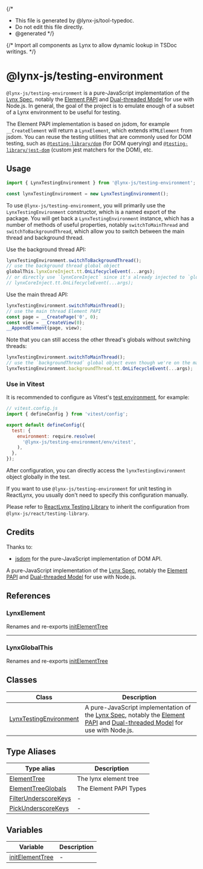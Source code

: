 {/*
* This file is generated by @lynx-js/tool-typedoc.
* Do not edit this file directly.
* @generated
*/}

{/* Import all components as Lynx to allow dynamic lookup in TSDoc writings. */}


# @lynx-js/testing-environment

`@lynx-js/testing-environment` is a pure-JavaScript implementation of the [Lynx Spec](https://lynxjs.org/api/engine/element-api), notably the [Element PAPI](https://lynxjs.org/api/engine/element-api) and [Dual-threaded Model](https://lynxjs.org/guide/spec#dual-threaded-model) for use with Node.js. In general, the goal of the project is to emulate enough of a subset of a Lynx environment to be useful for testing.

The Element PAPI implementation is based on jsdom, for example `__CreateElement` will return a `LynxElement`, which extends `HTMLElement` from jsdom. You can reuse the testing utilities that are commonly used for DOM testing, such as [`@testing-library/dom`](https://github.com/testing-library/dom-testing-library) (for DOM querying) and [`@testing-library/jest-dom`](https://github.com/testing-library/jest-dom) (custom jest matchers for the DOM), etc.

## Usage

```js
import { LynxTestingEnvironment } from '@lynx-js/testing-environment';

const lynxTestingEnvironment = new LynxTestingEnvironment();
```

To use `@lynx-js/testing-environment`, you will primarily use the `LynxTestingEnvironment` constructor, which is a named export of the package. You will get back a `LynxTestingEnvironment` instance, which has a number of methods of useful properties, notably `switchToMainThread` and `switchToBackgroundThread`, which allow you to switch between the main thread and background thread.

Use the background thread API:

```js
lynxTestingEnvironment.switchToBackgroundThread();
// use the background thread global object
globalThis.lynxCoreInject.tt.OnLifecycleEvent(...args);
// or directly use `lynxCoreInject` since it's already injected to `globalThis`
// lynxCoreInject.tt.OnLifecycleEvent(...args);
```

Use the main thread API:

```js
lynxTestingEnvironment.switchToMainThread();
// use the main thread Element PAPI
const page = __CreatePage('0', 0);
const view = __CreateView(0);
__AppendElement(page, view);
```

Note that you can still access the other thread's globals without switching threads:

```js
lynxTestingEnvironment.switchToMainThread();
// use the `backgroundThread` global object even though we're on the main thread
lynxTestingEnvironment.backgroundThread.tt.OnLifecycleEvent(...args);
```

### Use in Vitest

It is recommended to configure as Vitest's [test environment](https://vitest.dev/guide/environment), for example:

```js
// vitest.config.js
import { defineConfig } from 'vitest/config';

export default defineConfig({
  test: {
    environment: require.resolve(
      '@lynx-js/testing-environment/env/vitest',
    ),
  },
});
```

After configuration, you can directly access the `lynxTestingEnvironment` object globally in the test.

If you want to use `@lynx-js/testing-environment` for unit testing in ReactLynx, you usually don't need to specify this configuration manually.

Please refer to [ReactLynx Testing Library](https://lynxjs.org/react/react-lynx-testing-library.html) to inherit the configuration from `@lynx-js/react/testing-library`.

## Credits

Thanks to:

- [jsdom](https://github.com/jsdom/jsdom) for the pure-JavaScript implementation of DOM API.

A pure-JavaScript implementation of the [Lynx Spec](https://lynxjs.org/guide/spec.html),
notably the [Element PAPI](https://lynxjs.org/api/engine/element-api) and [Dual-threaded Model](https://lynxjs.org/guide/spec#dual-threaded-model) for use with Node.js.

## References

### LynxElement

Renames and re-exports [initElementTree](/api/lynx-testing-environment/Variable.initElementTree.mdx)

***

### LynxGlobalThis

Renames and re-exports [initElementTree](/api/lynx-testing-environment/Variable.initElementTree.mdx)

## Classes

| Class | Description |
| ------ | ------ |
| [LynxTestingEnvironment](/api/lynx-testing-environment/Class.LynxTestingEnvironment.mdx) | A pure-JavaScript implementation of the [Lynx Spec](https://lynxjs.org/guide/spec.html), notably the [Element PAPI](https://lynxjs.org/api/engine/element-api) and [Dual-threaded Model](https://lynxjs.org/guide/spec#dual-threaded-model) for use with Node.js. |

## Type Aliases

| Type alias | Description |
| ------ | ------ |
| [ElementTree](/api/lynx-testing-environment/TypeAlias.ElementTree.mdx) | The lynx element tree |
| [ElementTreeGlobals](/api/lynx-testing-environment/TypeAlias.ElementTreeGlobals.mdx) | The Element PAPI Types |
| [FilterUnderscoreKeys](/api/lynx-testing-environment/TypeAlias.FilterUnderscoreKeys.mdx) | - |
| [PickUnderscoreKeys](/api/lynx-testing-environment/TypeAlias.PickUnderscoreKeys.mdx) | - |

## Variables

| Variable | Description |
| ------ | ------ |
| [initElementTree](/api/lynx-testing-environment/Variable.initElementTree.mdx) | - |
